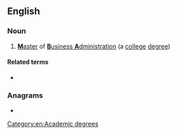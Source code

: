 {{also|Mba|mba|mbà|ḿbà|mbä̀}}
==English==
{{wikipedia|Master of Business Administration}}

===Noun===
{{head|en|noun}}

# [[master|'''M'''aster]] of [[business administration|'''B'''usiness '''A'''dministration]] (a [[college]] [[degree]])

====Related terms====
* {{l|en|B.B.A.}}

===Anagrams===
* {{anagrams|en|a=abm|-mab|ABM|B. M. A.|BMA|Bam|MAb|Mab|amb|amb.|bam|mAb|mab}}

[[Category:en:Academic degrees]]
